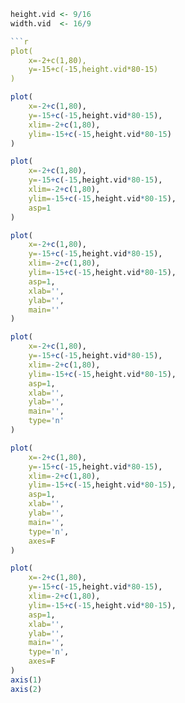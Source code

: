 ```r
height.vid <- 9/16
width.vid  <- 16/9

```r
plot(
    x=-2+c(1,80),
    y=-15+c(-15,height.vid*80-15)
)
```

```r
plot(
    x=-2+c(1,80),
    y=-15+c(-15,height.vid*80-15),
    xlim=-2+c(1,80),
    ylim=-15+c(-15,height.vid*80-15)
)
```

```r
plot(
    x=-2+c(1,80),
    y=-15+c(-15,height.vid*80-15),
    xlim=-2+c(1,80),
    ylim=-15+c(-15,height.vid*80-15),
    asp=1
)
```

```r
plot(
    x=-2+c(1,80),
    y=-15+c(-15,height.vid*80-15),
    xlim=-2+c(1,80),
    ylim=-15+c(-15,height.vid*80-15),
    asp=1,
    xlab='',
    ylab='',
    main=''
)
```

```r
plot(
    x=-2+c(1,80),
    y=-15+c(-15,height.vid*80-15),
    xlim=-2+c(1,80),
    ylim=-15+c(-15,height.vid*80-15),
    asp=1,
    xlab='',
    ylab='',
    main='',
    type='n'
)
```

```r
plot(
    x=-2+c(1,80),
    y=-15+c(-15,height.vid*80-15),
    xlim=-2+c(1,80),
    ylim=-15+c(-15,height.vid*80-15),
    asp=1,
    xlab='',
    ylab='',
    main='',
    type='n',
    axes=F
)
```

```r
plot(
    x=-2+c(1,80),
    y=-15+c(-15,height.vid*80-15),
    xlim=-2+c(1,80),
    ylim=-15+c(-15,height.vid*80-15),
    asp=1,
    xlab='',
    ylab='',
    main='',
    type='n',
    axes=F
)
axis(1)
axis(2)
```
